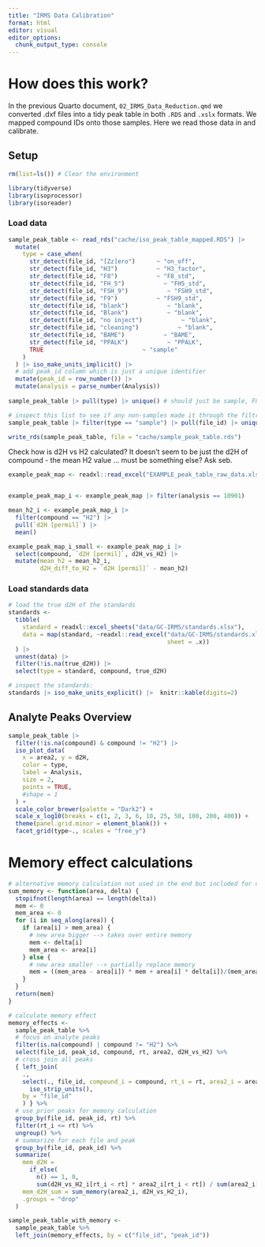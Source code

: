 ```yaml
---
title: "IRMS Data Calibration"
format: html
editor: visual
editor_options: 
  chunk_output_type: console
---
```


# How does this work?

In the previous Quarto document, `02_IRMS_Data_Reduction.qmd` we converted .dxf files into a tidy peak table in both `.RDS` and `.xslx` formats. We mapped compound IDs onto those samples. Here we read those data in and calibrate.

## Setup

```r
rm(list=ls()) # Clear the environment

library(tidyverse)
library(isoprocessor)
library(isoreader)
```

### Load data

```r
sample_peak_table <- read_rds("cache/iso_peak_table_mapped.RDS") |> 
  mutate(
    type = case_when(
      str_detect(file_id, "[Zz]ero")      ~ "on_off",
      str_detect(file_id, "H3")           ~ "H3_factor",
      str_detect(file_id, "F8")           ~ "F8_std",
      str_detect(file_id, "FH_5")           ~ "FH5_std",
      str_detect(file_id, "FSH_9")           ~ "FSH9_std",
      str_detect(file_id, "F9")           ~ "FSH9_std",
      str_detect(file_id, "blank")           ~ "blank",
      str_detect(file_id, "Blank")           ~ "blank",
      str_detect(file_id, "no inject")           ~ "blank",
      str_detect(file_id, "cleaning")           ~ "blank",
      str_detect(file_id, "BAME")           ~ "BAME",
      str_detect(file_id, "PPALK")           ~ "PPALK",
      TRUE                            ~ "sample"
    )
  ) |> iso_make_units_implicit() |> 
  # add peak_id column which is just a unique identifier
  mutate(peak_id = row_number()) |> 
  mutate(analysis = parse_number(Analysis))
  
sample_peak_table |> pull(type) |> unique() # should just be sample, F8, FH5, FSH9

# inspect this list to see if any non-samples made it through the filtration
sample_peak_table |> filter(type == "sample") |> pull(file_id) |> unique()

write_rds(sample_peak_table, file = "cache/sample_peak_table.rds")
```

Check how is d2H vs H2 calculated? It doesn't seem to be just the d2H of compound - the mean H2 value ... must be something else? Ask seb.

```r
example_peak_map <- readxl::read_excel("EXAMPLE_peak_table_raw_data.xlsx")


example_peak_map_i <- example_peak_map |> filter(analysis == 10901)

mean_h2_i <- example_peak_map_i |>
  filter(compound == "H2") |> 
  pull(`d2H [permil]`) |> 
  mean()

example_peak_map_i_small <- example_peak_map_i |> 
  select(compound, `d2H [permil]`, d2H_vs_H2) |> 
  mutate(mean_h2 = mean_h2_i,
         d2H_diff_to_H2 = `d2H [permil]` - mean_h2)
```

### Load standards data

```r
# load the true d2H of the standards
standards <-
  tibble(
    standard = readxl::excel_sheets("data/GC-IRMS/standards.xlsx"),
    data = map(standard, ~readxl::read_excel("data/GC-IRMS/standards.xlsx", 
                                             sheet = .x))
  ) |> 
  unnest(data) |> 
  filter(!is.na(true_d2H)) |> 
  select(type = standard, compound, true_d2H)

# inspect the standards:
standards |> iso_make_units_explicit() |>  knitr::kable(digits=2)
```

## Analyte Peaks Overview

```r
sample_peak_table |> 
  filter(!is.na(compound) & compound != "H2") |> 
  iso_plot_data(
    x = area2, y = d2H, 
    color = type,
    label = Analysis,
    size = 2,
    points = TRUE,
    #shape = 1
  ) +
  scale_color_brewer(palette = "Dark2") + 
  scale_x_log10(breaks = c(1, 2, 3, 6, 10, 25, 50, 100, 200, 400)) +
  theme(panel.grid.minor = element_blank()) +
  facet_grid(type~., scales = "free_y") 
```

# Memory effect calculations

```r
# alternative memory calculation not used in the end but included for completeness
sum_memory <- function(area, delta) {
  stopifnot(length(area) == length(delta))
  mem <- 0
  mem_area <- 0
  for (i in seq_along(area)) {
    if (area[i] > mem_area) {
      # new area bigger --> takes over entire memory
      mem <- delta[i]
      mem_area <- area[i]
    } else {
      # new area smaller --> partially replace memory
      mem = ((mem_area - area[i]) * mem + area[i] * delta[i])/(mem_area)
    }
  }
  return(mem)
}
```

```r
# calculate memory effect
memory_effects <- 
  sample_peak_table %>%
  # focus on analyte peaks
  filter(is.na(compound) | compound != "H2") %>%
  select(file_id, peak_id, compound, rt, area2, d2H_vs_H2) %>%
  # cross join all peaks
  { left_join(
    ., 
    select(., file_id, compound_i = compound, rt_i = rt, area2_i = area2, d2H_vs_H2_i = d2H_vs_H2) %>%
      iso_strip_units(),
    by = "file_id"
    ) } %>%
  # use prior peaks for memory calculation
  group_by(file_id, peak_id, rt) %>%
  filter(rt_i <= rt) %>%
  ungroup() %>%
  # summarize for each file and peak
  group_by(file_id, peak_id) %>%
  summarize(
    mem_d2H = 
      if_else(
        n() == 1, 0, 
        sum(d2H_vs_H2_i[rt_i < rt] * area2_i[rt_i < rt]) / sum(area2_i[rt_i < rt])),
    mem_d2H_sum = sum_memory(area2_i, d2H_vs_H2_i),
    .groups = "drop"
  ) 

sample_peak_table_with_memory <-
  sample_peak_table %>%
  left_join(memory_effects, by = c("file_id", "peak_id"))
```
